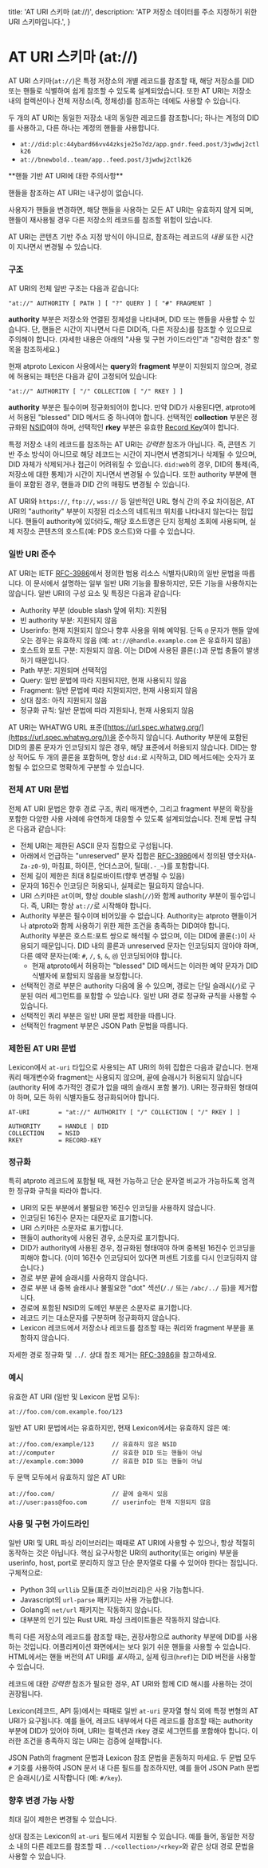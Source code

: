   title: 'AT URI 스키마 (at://)',
  description: 'ATP 저장소 데이터를 주소 지정하기 위한 URI 스키마입니다.',
}

# AT URI 스키마 (at://)

AT URI 스키마(`at://`)은 특정 저장소의 개별 레코드를 참조할 때, 해당 저장소를 DID 또는 핸들로 식별하여 쉽게 참조할 수 있도록 설계되었습니다. 또한 AT URI는 저장소 내의 컬렉션이나 전체 저장소(즉, 정체성)를 참조하는 데에도 사용할 수 있습니다.

두 개의 AT URI는 동일한 저장소 내의 동일한 레코드를 참조합니다; 하나는 계정의 DID를 사용하고, 다른 하나는 계정의 핸들을 사용합니다.

- `at://did:plc:44ybard66vv44zksje25o7dz/app.gndr.feed.post/3jwdwj2ctlk26`
- `at://bnewbold..team/app..feed.post/3jwdwj2ctlk26`

<Note>
**핸들 기반 AT URI에 대한 주의사항**

핸들을 참조하는 AT URI는 내구성이 없습니다.

사용자가 핸들을 변경하면, 해당 핸들을 사용하는 모든 AT URI는 유효하지 않게 되며, 핸들이 재사용될 경우 다른 저장소의 레코드를 참조할 위험이 있습니다.

AT URI는 콘텐츠 기반 주소 지정 방식이 아니므로, 참조하는 레코드의 _내용_ 또한 시간이 지나면서 변경될 수 있습니다.
</Note>

### 구조

AT URI의 전체 일반 구조는 다음과 같습니다:

```text
"at://" AUTHORITY [ PATH ] [ "?" QUERY ] [ "#" FRAGMENT ]
```

**authority** 부분은 저장소와 연결된 정체성을 나타내며, DID 또는 핸들을 사용할 수 있습니다. 단, 핸들은 시간이 지나면서 다른 DID(즉, 다른 저장소)를 참조할 수 있으므로 주의해야 합니다. (자세한 내용은 아래의 "사용 및 구현 가이드라인"과 "강력한 참조" 항목을 참조하세요.)

현재 atproto Lexicon 사용에서는 **query**와 **fragment** 부분이 지원되지 않으며, 경로에 허용되는 패턴은 다음과 같이 고정되어 있습니다:

```text
"at://" AUTHORITY [ "/" COLLECTION [ "/" RKEY ] ]
```

**authority** 부분은 필수이며 정규화되어야 합니다. 만약 DID가 사용된다면, atproto에서 허용된 "blessed" DID 메서드 중 하나여야 합니다. 선택적인 **collection** 부분은 정규화된 [NSID](./nsid)여야 하며, 선택적인 **rkey** 부분은 유효한 [Record Key](./record-key)여야 합니다.

특정 저장소 내의 레코드를 참조하는 AT URI는 *강력한* 참조가 아닙니다. 즉, 콘텐츠 기반 주소 방식이 아니므로 해당 레코드는 시간이 지나면서 변경되거나 삭제될 수 있으며, DID 자체가 삭제되거나 접근이 어려워질 수 있습니다. `did:web`의 경우, DID의 통제(즉, 저장소에 대한 통제)가 시간이 지나면서 변경될 수 있습니다. 또한 authority 부분에 핸들이 포함된 경우, 핸들과 DID 간의 매핑도 변경될 수 있습니다.

AT URI와 `https://`, `ftp://`, `wss://` 등 일반적인 URL 형식 간의 주요 차이점은, AT URI의 "authority" 부분이 지정된 리소스의 네트워크 위치를 나타내지 않는다는 점입니다. 핸들이 authority에 있더라도, 해당 호스트명은 단지 정체성 조회에 사용되며, 실제 저장소 콘텐츠의 호스트(예: PDS 호스트)와 다를 수 있습니다.

### 일반 URI 준수

AT URI는 IETF [RFC-3986](https://www.rfc-editor.org/rfc/rfc3986)에서 정의한 범용 리소스 식별자(URI)의 일반 문법을 따릅니다. 이 문서에서 설명하는 일부 일반 URI 기능을 활용하지만, 모든 기능을 사용하지는 않습니다. 일반 URI의 구성 요소 및 특징은 다음과 같습니다:

- Authority 부분 (double slash 앞에 위치): 지원됨
- 빈 authority 부분: 지원되지 않음
- Userinfo: 현재 지원되지 않으나 향후 사용을 위해 예약됨. 단독 `@` 문자가 핸들 앞에 오는 경우는 유효하지 않음 (예: `at://@handle.example.com` 은 유효하지 않음)
- 호스트와 포트 구분: 지원되지 않음. 이는 DID에 사용된 콜론(`:`)과 문법 충돌이 발생하기 때문입니다.
- Path 부분: 지원되며 선택적임
- Query: 일반 문법에 따라 지원되지만, 현재 사용되지 않음
- Fragment: 일반 문법에 따라 지원되지만, 현재 사용되지 않음
- 상대 참조: 아직 지원되지 않음
- 정규화 규칙: 일반 문법에 따라 지원되나, 현재 사용되지 않음

AT URI는 WHATWG URL 표준([https://url.spec.whatwg.org/](https://url.spec.whatwg.org/))을 준수하지 않습니다. Authority 부분에 포함된 DID의 콜론 문자가 인코딩되지 않은 경우, 해당 표준에서 허용되지 않습니다. DID는 항상 적어도 두 개의 콜론을 포함하며, 항상 `did:`로 시작하고, DID 메서드에는 숫자가 포함될 수 없으므로 명확하게 구분할 수 있습니다.

### 전체 AT URI 문법

전체 AT URI 문법은 향후 경로 구조, 쿼리 매개변수, 그리고 fragment 부분의 확장을 포함한 다양한 사용 사례에 유연하게 대응할 수 있도록 설계되었습니다. 전체 문법 규칙은 다음과 같습니다:

- 전체 URI는 제한된 ASCII 문자 집합으로 구성됩니다.
- 아래에서 언급하는 "unreserved" 문자 집합은 [RFC-3986](https://www.rfc-editor.org/rfc/rfc3986)에서 정의된 영숫자(`A-Za-z0-9`), 마침표, 하이픈, 언더스코어, 틸데(`.-_~`)를 포함합니다.
- 전체 길이 제한은 최대 8킬로바이트(향후 변경될 수 있음)
- 문자의 16진수 인코딩은 허용되나, 실제로는 필요하지 않습니다.
- URI 스키마은 `at`이며, 항상 double slash(`//`)와 함께 authority 부분이 필수입니다. 즉, URI는 항상 `at://`로 시작해야 합니다.
- Authority 부분은 필수이며 비어있을 수 없습니다. Authority는 atproto 핸들이거나 atproto와 함께 사용하기 위한 제한 조건을 충족하는 DID여야 합니다. Authority 부분은 호스트:포트 쌍으로 해석될 수 없으며, 이는 DID에 콜론(`:`)이 사용되기 때문입니다. DID 내의 콜론과 unreserved 문자는 인코딩되지 않아야 하며, 다른 예약 문자는(예: `#`, `/`, `$`, `&`, `@`) 인코딩되어야 합니다.
    - 현재 atproto에서 허용하는 "blessed" DID 메서드는 이러한 예약 문자가 DID 식별자에 포함되지 않음을 보장합니다.
- 선택적인 경로 부분은 authority 다음에 올 수 있으며, 경로는 단일 슬래시(`/`)로 구분된 여러 세그먼트를 포함할 수 있습니다. 일반 URI 경로 정규화 규칙을 사용할 수 있습니다.
- 선택적인 쿼리 부분은 일반 URI 문법 제한을 따릅니다.
- 선택적인 fragment 부분은 JSON Path 문법을 따릅니다.

### 제한된 AT URI 문법

Lexicon에서 `at-uri` 타입으로 사용되는 AT URI의 하위 집합은 다음과 같습니다. 현재 쿼리 매개변수와 fragment는 사용되지 않으며, 끝에 슬래시가 허용되지 않습니다 (authority 뒤에 추가적인 경로가 없을 때의 슬래시 포함 불가). URI는 정규화된 형태여야 하며, 모든 하위 식별자들도 정규화되어야 합니다.

```text
AT-URI        = "at://" AUTHORITY [ "/" COLLECTION [ "/" RKEY ] ]

AUTHORITY     = HANDLE | DID
COLLECTION    = NSID
RKEY          = RECORD-KEY
```

### 정규화

특히 atproto 레코드에 포함될 때, 재현 가능하고 단순 문자열 비교가 가능하도록 엄격한 정규화 규칙을 따라야 합니다.

- URI의 모든 부분에서 불필요한 16진수 인코딩을 사용하지 않습니다.
- 인코딩된 16진수 문자는 대문자로 표기합니다.
- URI 스키마은 소문자로 표기합니다.
- 핸들이 authority에 사용된 경우, 소문자로 표기합니다.
- DID가 authority에 사용된 경우, 정규화된 형태여야 하며 중복된 16진수 인코딩을 피해야 합니다. (이미 16진수 인코딩되어 있다면 퍼센트 기호를 다시 인코딩하지 않습니다.)
- 경로 부분 끝에 슬래시를 사용하지 않습니다.
- 경로 부분 내 중복 슬래시나 불필요한 "dot" 섹션(`/./` 또는 `/abc/../` 등)을 제거합니다.
- 경로에 포함된 NSID의 도메인 부분은 소문자로 표기합니다.
- 레코드 키는 대소문자를 구분하며 정규화하지 않습니다.
- Lexicon 레코드에서 저장소나 레코드를 참조할 때는 쿼리와 fragment 부분을 포함하지 않습니다.

자세한 경로 정규화 및 `..`/`.` 상대 참조 제거는 [RFC-3986](https://www.rfc-editor.org/rfc/rfc3986)을 참고하세요.

### 예시

유효한 AT URI (일반 및 Lexicon 문법 모두):

```text
at://foo.com/com.example.foo/123
```

일반 AT URI 문법에서는 유효하지만, 현재 Lexicon에서는 유효하지 않은 예:

```text
at://foo.com/example/123     // 유효하지 않은 NSID
at://computer                // 유효한 DID 또는 핸들이 아님
at://example.com:3000        // 유효한 DID 또는 핸들이 아님
```

두 문맥 모두에서 유효하지 않은 AT URI:

```text
at://foo.com/                // 끝에 슬래시 있음
at://user:pass@foo.com       // userinfo는 현재 지원되지 않음
```

### 사용 및 구현 가이드라인

일반 URI 및 URL 파싱 라이브러리는 때때로 AT URI에 사용할 수 있으나, 항상 적절히 동작하는 것은 아닙니다. 핵심 요구사항은 URI의 authority(또는 origin) 부분을 userinfo, host, port로 분리하지 않고 단순 문자열로 다룰 수 있어야 한다는 점입니다. 구체적으로:

- Python 3의 `urllib` 모듈(표준 라이브러리)은 사용 가능합니다.
- Javascript의 `url-parse` 패키지는 사용 가능합니다.
- Golang의 `net/url` 패키지는 작동하지 않습니다.
- 대부분의 인기 있는 Rust URL 파싱 크레이트들은 작동하지 않습니다.

특히 다른 저장소의 레코드를 참조할 때는, 권장사항으로 authority 부분에 DID를 사용하는 것입니다. 어플리케이션 화면에서는 보다 읽기 쉬운 핸들을 사용할 수 있습니다. HTML에서는 핸들 버전의 AT URI를 *표시*하고, 실제 링크(`href`)는 DID 버전을 사용할 수 있습니다.

레코드에 대한 *강력한* 참조가 필요한 경우, AT URI와 함께 CID 해시를 사용하는 것이 권장됩니다.

Lexicon(레코드, API 등)에서는 때때로 일반 `at-uri` 문자열 형식 외에 특정 변형의 AT URI가 요구됩니다. 예를 들어, 레코드 내부에서 다른 레코드를 참조할 때는 authority 부분에 DID가 있어야 하며, URI는 컬렉션과 rkey 경로 세그먼트를 포함해야 합니다. 이러한 조건을 충족하지 않는 URI는 검증에 실패합니다.

JSON Path의 fragment 문법과 Lexicon 참조 문법을 혼동하지 마세요. 두 문법 모두 `#` 기호를 사용하여 JSON 문서 내 다른 필드를 참조하지만, 예를 들어 JSON Path 문법은 슬래시(`/`)로 시작합니다 (예: `#/key`).

### 향후 변경 가능 사항

최대 길이 제한은 변경될 수 있습니다.

상대 참조는 Lexicon의 `at-uri` 필드에서 지원될 수 있습니다. 예를 들어, 동일한 저장소 내의 다른 레코드를 참조할 때 `../<collection>/<rkey>`와 같은 상대 경로 문법을 사용할 수 있습니다.
